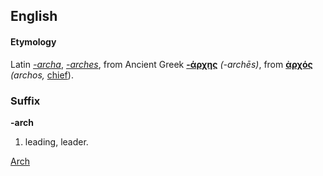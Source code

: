 ==English==
====Etymology====
Latin ''[[-archa]]'', ''[[-arches]]'', from Ancient Greek '''[[-άρχης]]''' ''(-archēs)'', from '''[[ἀρχός]]''' ''(archos,'' [[chief]]).

===Suffix===
'''-arch'''
# leading, leader.

[[Category:English suffixes|Arch]]